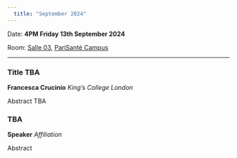 ```yaml
---
  title: "September 2024"
---
```


Date: **4PM Friday 13th September 2024**

Room: [Salle 03](../psc_rooms.qmd), [PariSanté Campus](https://maps.app.goo.gl/cpFoxoZgbT6HCV6x9)

------------------------------------------------------------------------

### Title TBA

**Francesca Crucinio** *King’s College London*

Abstract TBA

### TBA

**Speaker** *Affiliation*

Abstract
